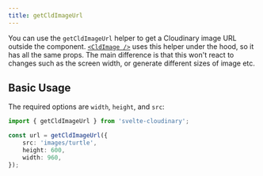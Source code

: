 ```yaml
---
title: getCldImageUrl
---
```


You can use the `getCldImageUrl` helper to get a Cloudinary image URL outside the component. [`<CldImage />`](/components/image) uses this helper under the hood, so it has all the same props. The main difference is that this won't react to changes such as the screen width, or generate different sizes of image etc.

## Basic Usage

The required options are `width`, `height`, and `src`:

```ts
import { getCldImageUrl } from 'svelte-cloudinary';

const url = getCldImageUrl({
	src: 'images/turtle',
	height: 600,
	width: 960,
});
```
